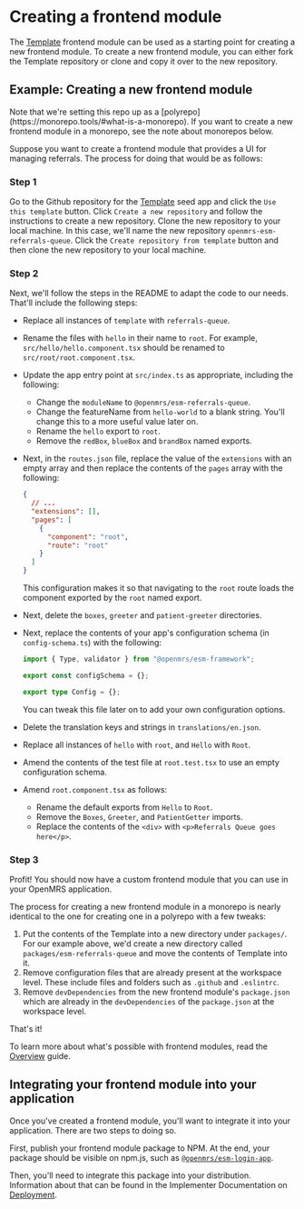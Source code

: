 
# Creating a frontend module

The [Template](https://github.com/openmrs/openmrs-esm-template-app) frontend module can be used as a starting point for creating a new frontend module. To create a new frontend module, you can either fork the Template repository or clone and copy it over to the new repository.

## Example: Creating a new frontend module

<Callout emoji="ℹ️" type="info">
  Note that we're setting this repo up as a
  [polyrepo](https://monorepo.tools/#what-is-a-monorepo). If you want to create
  a new frontend module in a monorepo, see the note about monorepos below.
</Callout>

Suppose you want to create a frontend module that provides a UI for managing referrals.
The process for doing that would be as follows:

<Steps>

### Step 1

Go to the Github repository for the [Template](https://github.com/openmrs/openmrs-esm-template-app) seed app and click the `Use this template` button. Click `Create a new repository` and follow the instructions to create a new repository. Clone the new repository to your local machine. In this case, we'll name the new repository `openmrs-esm-referrals-queue`. Click the `Create repository from template` button and then clone the new repository to your local machine.

### Step 2

Next, we'll follow the steps in the README to adapt the code to our needs. That'll include the following steps:

- Replace all instances of `template` with `referrals-queue`.
- Rename the files with `hello` in their name to `root`. For example, `src/hello/hello.component.tsx` should be renamed to `src/root/root.component.tsx`.
- Update the app entry point at `src/index.ts` as appropriate, including the following:

  - Change the `moduleName` to `@openmrs/esm-referrals-queue`.
  - Change the featureName from `hello-world` to a blank string. You'll change this to a more useful value later on.
  - Rename the `hello` export to `root`.
  - Remove the `redBox`, `blueBox` and `brandBox` named exports.

- Next, in the `routes.json` file, replace the value of the `extensions` with an empty array and then replace the contents of the `pages` array with the following:

  ```json
  {
    // ...
    "extensions": [],
    "pages": [
      {
        "component": "root",
        "route": "root"
      }
    ]
  }
  ```

  This configuration makes it so that navigating to the `root` route loads the component exported by the `root` named export.

- Next, delete the `boxes`, `greeter` and `patient-greeter` directories.
- Next, replace the contents of your app's configuration schema (in `config-schema.ts`) with the following:

  ```ts
  import { Type, validator } from "@openmrs/esm-framework";

  export const configSchema = {};

  export type Config = {};
  ```

  You can tweak this file later on to add your own configuration options.

- Delete the translation keys and strings in `translations/en.json`.
- Replace all instances of `hello` with `root`, and `Hello` with `Root`.
- Amend the contents of the test file at `root.test.tsx` to use an empty configuration schema.
- Amend `root.component.tsx` as follows:
  - Rename the default exports from `Hello` to `Root`.
  - Remove the `Boxes`, `Greeter`, and `PatientGetter` imports.
  - Replace the contents of the `<div>` with `<p>Referrals Queue goes here</p>`.

### Step 3

Profit! You should now have a custom frontend module that you can use in your OpenMRS application.

</Steps>

The process for creating a new frontend module in a monorepo is nearly identical to the one for creating one in a polyrepo with a few tweaks:

1. Put the contents of the Template into a new directory under `packages/`. For our example above, we'd create a new directory called `packages/esm-referrals-queue` and move the contents of Template into it.
2. Remove configuration files that are already present at the workspace level. These include files and folders such as `.github` and `.eslintrc`.
3. Remove `devDependencies` from the new frontend module's `package.json`
   which are already in the `devDependencies` of the `package.json` at
   the workspace level.

That's it!

To learn more about what's possible with frontend modules, read the [Overview](/docs/frontend-modules/overview) guide.

## Integrating your frontend module into your application

Once you've created a frontend module, you'll want to integrate it into your application. There are two steps to doing so.

First, publish your frontend module package to NPM. At the end, your package should be visible on npm.js,
such as [`@openmrs/esm-login-app`](https://www.npmjs.com/package/@openmrs/esm-login-app).

Then, you'll need to integrate this package into your distribution. Information about that can be found in the Implementer Documentation on
[Deployment](https://wiki.openmrs.org/pages/viewpage.action?pageId=224527013).
